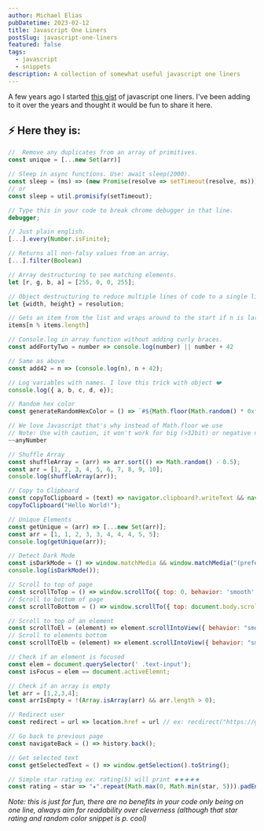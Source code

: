 ```yaml
---
author: Michael Elias
pubDatetime: 2023-02-12
title: Javascript One Liners
postSlug: javascript-one-liners
featured: false
tags:
  - javascript
  - snippets
description: A collection of somewhat useful javascript one liners
---
```



A few years ago I started [this gist](https://gist.github.com/mikowl/5fa1a06c06264afaa544bb6b8af641b1) of javascript one liners. I've been adding to it over the years and thought it would be fun to share it here.

## ⚡️ Here they is:

```js
//  Remove any duplicates from an array of primitives.
const unique = [...new Set(arr)]

// Sleep in async functions. Use: await sleep(2000).
const sleep = (ms) => (new Promise(resolve => setTimeout(resolve, ms)));
// or
const sleep = util.promisify(setTimeout);

// Type this in your code to break chrome debugger in that line.
debugger;

// Just plain english.
[...].every(Number.isFinite);

// Returns all non-falsy values from an array.
[...].filter(Boolean)

// Array destructuring to see matching elements.
let [r, g, b, a] = [255, 0, 0, 255];

// Object destructuring to reduce multiple lines of code to a single line.
let {width, height} = resolution;

// Gets an item from the list and wraps around to the start if n is larger than the list.
items[n % items.length]

// Console.log in array function without adding curly braces.
const addFortyTwo = number => console.log(number) || number + 42

// Same as above
const add42 = n => (console.log(n), n + 42);

// Log variables with names. I love this trick with object ❤️
console.log({ a, b, c, d, e});

// Random hex color
const generateRandomHexColor = () => `#${Math.floor(Math.random() * 0xffffff).toString(16).padEnd(6, "0")}`;

// We love Javascript that's why instead of Math.floor we use
// Note: Use with caution, it won't work for big (>32bit) or negative numbers
~~anyNumber

// Shuffle Array
const shuffleArray = (arr) => arr.sort(() => Math.random() - 0.5);
const arr = [1, 2, 3, 4, 5, 6, 7, 8, 9, 10];
console.log(shuffleArray(arr));

// Copy to Clipboard
const copyToClipboard = (text) => navigator.clipboard?.writeText && navigator.clipboard.writeText(text);
copyToClipboard("Hello World!");

// Unique Elements
const getUnique = (arr) => [...new Set(arr)];
const arr = [1, 1, 2, 3, 3, 4, 4, 4, 5, 5];
console.log(getUnique(arr));

// Detect Dark Mode
const isDarkMode = () => window.matchMedia && window.matchMedia("(prefers-color-scheme: dark)").matches;
console.log(isDarkMode());

// Scroll to top of page
const scrollToTop = () => window.scrollTo({ top: 0, behavior: 'smooth' });
// Scroll to bottom of page
const scrollToBottom = () => window.scrollTo({ top: document.body.scrollHeight, behavior: 'smooth' });

// Scroll to top of an element
const scrollToEl = (element) => element.scrollIntoView({ behavior: "smooth", block: "start" });
// Scroll to elements bottom
const scrollToElb = (element) => element.scrollIntoView({ behavior: "smooth", block: "end" });

// Check if an element is focused
const elem = document.querySelector(' .text-input');
const isFocus = elem == document.activeElemnt;

// Check if an array is empty
let arr = [1,2,3,4];
const arrIsEmpty = !(Array.isArray(arr) && arr.length > 0);

// Redirect user
const redirect = url => location.href = url // ex: recdirect("https://google.com")

// Go back to previous page
const navigateBack = () => history.back();

// Get selected text
const getSelectedText = () => window.getSelection().toString();

// Simple star rating ex: rating(5) will print ★★★★★
const rating = star => "★".repeat(Math.max(0, Math.min(star, 5))).padEnd(5,"☆" );
```

*Note: this is just for fun, there are no benefits in your code only being on one line, always aim for readability over cleverness (although that star rating and random color snippet is p. cool)*

<RandomKitty client:visible />